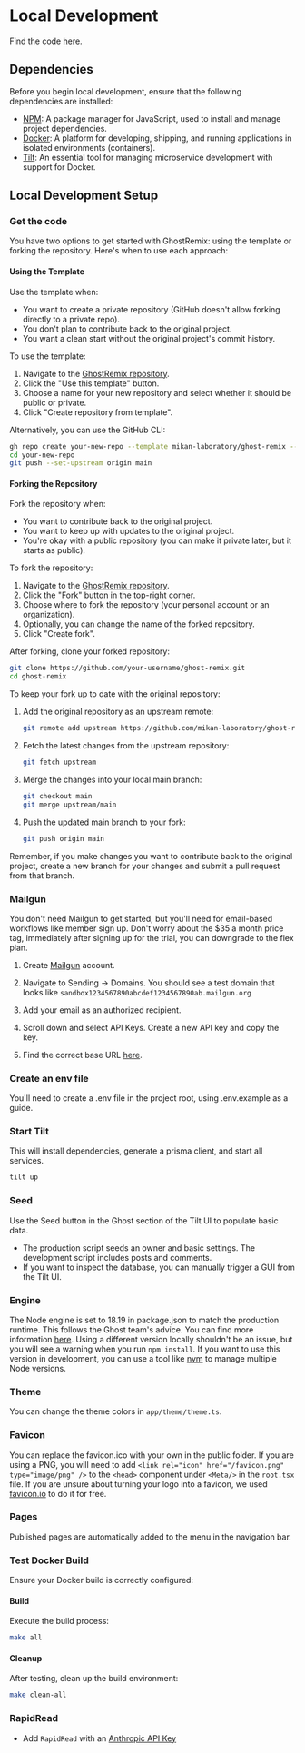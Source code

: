 # Local Development

Find the code [here](https://github.com/mikan-laboratory/ghost-remix).

## Dependencies

Before you begin local development, ensure that the following dependencies are installed:

- [NPM](https://www.npmjs.com/): A package manager for JavaScript, used to install and manage project dependencies.
- [Docker](https://www.docker.com/): A platform for developing, shipping, and running applications in isolated environments (containers).
- [Tilt](https://tilt.dev/): An essential tool for managing microservice development with support for Docker.

## Local Development Setup

### Get the code

You have two options to get started with GhostRemix: using the template or forking the repository. Here's when to use each approach:

#### Using the Template

Use the template when:

- You want to create a private repository (GitHub doesn't allow forking directly to a private repo).
- You don't plan to contribute back to the original project.
- You want a clean start without the original project's commit history.

To use the template:

1. Navigate to the [GhostRemix repository](https://github.com/mikan-laboratory/ghost-remix).
2. Click the "Use this template" button.
3. Choose a name for your new repository and select whether it should be public or private.
4. Click "Create repository from template".

Alternatively, you can use the GitHub CLI:

```bash
gh repo create your-new-repo --template mikan-laboratory/ghost-remix --private
cd your-new-repo
git push --set-upstream origin main
```

#### Forking the Repository

Fork the repository when:

- You want to contribute back to the original project.
- You want to keep up with updates to the original project.
- You're okay with a public repository (you can make it private later, but it starts as public).

To fork the repository:

1. Navigate to the [GhostRemix repository](https://github.com/mikan-laboratory/ghost-remix).
2. Click the "Fork" button in the top-right corner.
3. Choose where to fork the repository (your personal account or an organization).
4. Optionally, you can change the name of the forked repository.
5. Click "Create fork".

After forking, clone your forked repository:

```bash
git clone https://github.com/your-username/ghost-remix.git
cd ghost-remix
```

To keep your fork up to date with the original repository:

1. Add the original repository as an upstream remote:

   ```bash
   git remote add upstream https://github.com/mikan-laboratory/ghost-remix.git
   ```

2. Fetch the latest changes from the upstream repository:

   ```bash
   git fetch upstream
   ```

3. Merge the changes into your local main branch:

   ```bash
   git checkout main
   git merge upstream/main
   ```

4. Push the updated main branch to your fork:
   ```bash
   git push origin main
   ```

Remember, if you make changes you want to contribute back to the original project, create a new branch for your changes and submit a pull request from that branch.

### Mailgun

You don't need Mailgun to get started, but you'll need for email-based workflows like member sign up.
Don't worry about the $35 a month price tag, immediately after signing up for the trial, you can downgrade to the flex plan.

1. Create [Mailgun](https://www.mailgun.com/) account.

2. Navigate to Sending -> Domains. You should see a test domain that looks like `sandbox1234567890abcdef1234567890ab.mailgun.org`

3. Add your email as an authorized recipient.

4. Scroll down and select API Keys. Create a new API key and copy the key.

5. Find the correct base URL [here](https://documentation.mailgun.com/en/latest/api-intro.html#base-url).

### Create an env file

You'll need to create a .env file in the project root, using .env.example as a guide.

### Start Tilt

This will install dependencies, generate a prisma client, and start all services.

```bash
tilt up
```

### Seed

Use the Seed button in the Ghost section of the Tilt UI to populate basic data.

- The production script seeds an owner and basic settings. The development script includes posts and comments.
- If you want to inspect the database, you can manually trigger a GUI from the Tilt UI.

### Engine

The Node engine is set to 18.19 in package.json to match the production runtime. This follows the Ghost team's advice. You can find more information [here](https://ghost.org/docs/faq/node-versions/#why-follow-lts).
Using a different version locally shouldn't be an issue, but you will see a warning when you run `npm install`. If you want to use this version in development, you can use a tool like [nvm](https://github.com/nvm-sh/nvm?tab=readme-ov-file#install--update-script) to manage multiple Node versions.

### Theme

You can change the theme colors in `app/theme/theme.ts`.

### Favicon

You can replace the favicon.ico with your own in the public folder. If you are using a PNG, you will need to add `<link rel="icon" href="/favicon.png" type="image/png" />` to the `<head>` component under `<Meta/>` in the `root.tsx` file. If you are unsure about turning your logo into a favicon, we used [favicon.io](https://favicon.io/) to do it for free.

### Pages

Published pages are automatically added to the menu in the navigation bar.

### Test Docker Build

Ensure your Docker build is correctly configured:

#### Build

Execute the build process:

```bash
make all
```

#### Cleanup

After testing, clean up the build environment:

```bash
make clean-all
```

### RapidRead

- Add `RapidRead` with an [Anthropic API Key](https://docs.anthropic.com/claude/docs/getting-access-to-claude)
